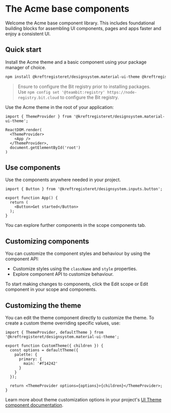 
# The Acme base components

Welcome the Acme base component library. This includes foundational building blocks for assembling UI components, pages and apps faster and enjoy a consistent UI. 

## Quick start

Install the Acme theme and a basic component using your package manager of choice.

```bash
npm install @kreftregisteret/designsystem.material-ui-theme @kreftregisteret/designsystem.inputs.button
```

> Ensure to configure the Bit registry prior to installing packages.  
> Use `npm config set '@teambit:registry' https://node-registry.bit.cloud` to configure the Bit registry.

Use the Acme theme in the root of your application:

```tsx
import { ThemeProvider } from '@kreftregisteret/designsystem.material-ui-theme';
 
ReactDOM.render(
  <ThemeProvider>
    <App />
  </ThemeProvider>,
  document.getElementById('root')
)
```

## Use components

Use the components anywhere needed in your project.

```tsx
import { Button } from '@kreftregisteret/designsystem.inputs.button';
 
export function App() {
  return (
    <Button>Get started</Button>
  );
}
```

You can explore further components in the scope components tab.

## Customizing components

You can customize the component styles and behaviour by using the component API:

- Customize styles using the `className` and `style` properties.
- Explore component API to customize behaviour.

To start making changes to components, click the Edit scope or Edit component in your scope and components.

## Customizing the theme

You can edit the theme component directly to customize the theme.
To create a custom theme overriding specific values, use:

```tsx
import { ThemeProvider, defaultTheme } from '@kreftregisteret/designsystem.material-ui-theme';

export function CustomTheme({ children }) {
  const options = defaultTheme({ 
    palette: { 
      primary: { 
        main: '#f14242'
      }
    }
  });

  return <ThemeProvider options={options}>{children}</ThemeProvider>;
}
```

Learn more about theme customization options in your project's [UI Theme component documentation](https://bit.cloud/kreftregisteret.designsystem/material-ui-theme).
